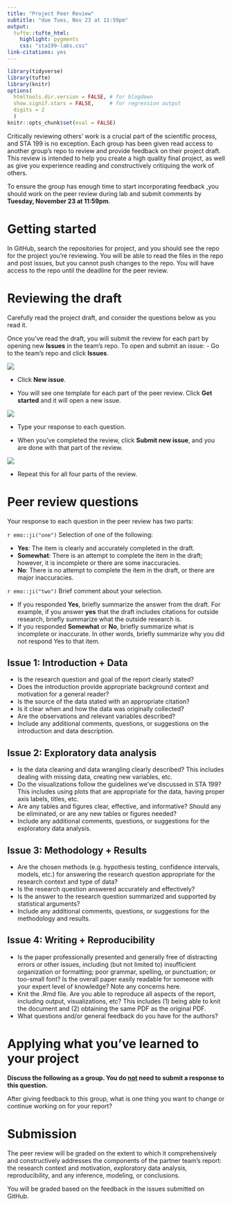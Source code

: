 ```yaml
---
title: "Project Peer Review"
subtitle: "due Tues, Nov 23 at 11:59pm"
output: 
  tufte::tufte_html:
    highlight: pygments
    css: "sta199-labs.css"
link-citations: yes
---
```


```r
library(tidyverse)
library(tufte)
library(knitr)
options(
  htmltools.dir.version = FALSE, # for blogdown
  show.signif.stars = FALSE,     # for regression output
  digits = 2
  )
knitr::opts_chunk$set(eval = FALSE)
```

Critically reviewing others' work is a crucial part of the scientific process,
and STA 199 is no exception. Each group has been given read access to another group's repo to review and provide feedback on their project draft. This review is intended to
help you create a high quality final project, as well as give you experience  reading and constructively critiquing the work of others. 

To ensure the group has enough time to start incorporating feedback ,you should work on the peer review during lab and submit comments by **Tuesday, November 23 at 11:59pm**.

# Getting started 

In GitHub, search the repositories for project, and you should see the repo for the project you’re reviewing. You will be able to read the files in the repo and post issues, but you cannot push changes to the repo. You will have access to the repo until the deadline for the peer review.

# Reviewing the draft

Carefully read the project draft, and consider the  questions below as you read it. 

Once you've read the draft, you will submit the review for each part by opening new **Issues** in the team's repo. To open and submit an issue: 
- Go to the team's repo and click **Issues**. 

![](img/new-issue.png)

- Click **New issue**. 

- You will see one template for each part of the peer review. Click **Get started** and it will open a new issue. 

![](img/issue-template.png)

- Type your response to each question. 

- When you've completed the review, click **Submit new issue**, and you are done with that part of the review. 

![](img/submit-issue.png)

- Repeat this for all four parts of the review.

# Peer review questions

Your response to each question in the peer review has two parts:

`r emo::ji("one")` Selection of one of the following: 
  
  - **Yes**: The item is clearly and accurately completed in the draft. 
  - **Somewhat**: There is an attempt to complete the item in the draft; however, it is incomplete or there are some inaccuracies. 
  - **No**: There is no attempt to complete the item in the draft, or there are major inaccuracies. 

`r emo::ji("two")` Brief comment about your selection.
  
  - If you responded **Yes**, briefly summarize the answer from the draft. For example, if you answer **yes** that the draft includes citations for outside research, briefly summarize what the outside research is.
  - If you responded **Somewhat** or **No**, briefly summarize what is incomplete or inaccurate. In other words, briefly summarize why you did not respond Yes to that item.


## Issue 1: Introduction + Data

- Is the research question and goal of the report clearly stated? 
- Does the introduction provide appropriate background context and motivation for a general reader?
- Is the source of the data stated with an appropriate citation? 
- Is it clear when and how the data was originally collected?
- Are the observations and relevant variables described?
- Include any additional comments, questions, or suggestions on the introduction and data description. 

## Issue 2: Exploratory data analysis 

- Is the data cleaning and data wrangling clearly described? This includes dealing with missing data, creating new variables, etc.
- Do the visualizations follow the guidelines we've discussed in STA 199? This includes using plots that are appropriate for the data, having proper axis labels, titles, etc. 
- Are any tables and figures clear, effective, and informative?  Should any be eliminated, or are any new tables or figures needed?
- Include any additional comments, questions, or suggestions for the exploratory data analysis. 

## Issue 3: Methodology + Results

- Are the chosen methods (e.g. hypothesis testing, confidence intervals, models, etc.) for answering the research question appropriate for the research context and type of data?
- Is the research question answered accurately and effectively? 
- Is the answer to the research question summarized and supported by statistical arguments?
 - Include any additional comments, questions, or suggestions for the methodology and results.

## Issue 4: Writing + Reproducibility

- Is the paper professionally presented and generally free of distracting errors or other issues, including (but not limited to) insufficient organization or formatting; poor grammar, spelling, or punctuation; or too-small font? Is the overall paper easily readable for someone with your expert level of knowledge? Note any concerns here.
- Knit the .Rmd file. Are you able to reproduce all aspects of the report, including output, 
visualizations, etc? This includes (1) being able to knit the document and (2) obtaining the same PDF as the original PDF. 
- What questions and/or general feedback do you have for the authors?

# Applying what you’ve learned to your project

**Discuss the following as a group. You do <u>not</u> need to submit a response to this question.**

After giving feedback to this group, what is one thing you want to change or continue working on for your report?


# Submission

The peer review will be graded on the extent to which it comprehensively and constructively addresses the components of the partner team's report: the  research context and motivation, exploratory data analysis, reproducibility, and any inference, modeling, or conclusions. 

You will be graded based on the feedback in the issues submitted on GitHub. 
